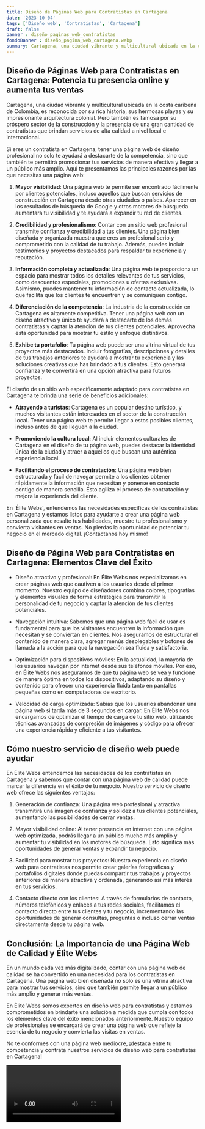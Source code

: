 ```yaml
---
title: Diseño de Páginas Web para Contratistas en Cartagena
date: '2023-10-04'
tags: ['Diseño web', 'Contratistas', 'Cartagena']
draft: false
banner : diseño_paginas_web_contratistas
fondoBanner : diseño_pagina_web_cartagena.webp
summary: Cartagena, una ciudad vibrante y multicultural ubicada en la costa caribeña de Colombia, es reconocida por su rica historia, sus hermosas playas y su impresionante arquitectura colonial. Pero también es famosa por su próspero sector de la construcción y la presencia de una gran cantidad de contratistas que brindan servicios de alta calidad a nivel local e internacional. 
---
```


## Diseño de Páginas Web para Contratistas en Cartagena: Potencia tu presencia online y aumenta tus ventas

Cartagena, una ciudad vibrante y multicultural ubicada en la costa caribeña de Colombia, es reconocida por su rica historia, sus hermosas playas y su impresionante arquitectura colonial. Pero también es famosa por su próspero sector de la construcción y la presencia de una gran cantidad de contratistas que brindan servicios de alta calidad a nivel local e internacional. 

Si eres un contratista en Cartagena, tener una página web de diseño profesional no solo te ayudará a destacarte de la competencia, sino que también te permitirá promocionar tus servicios de manera efectiva y llegar a un público más amplio. Aquí te presentamos las principales razones por las que necesitas una página web:

1. **Mayor visibilidad**: Una página web te permite ser encontrado fácilmente por clientes potenciales, incluso aquellos que buscan servicios de construcción en Cartagena desde otras ciudades o países. Aparecer en los resultados de búsqueda de Google y otros motores de búsqueda aumentará tu visibilidad y te ayudará a expandir tu red de clientes.

2. **Credibilidad y profesionalismo**: Contar con un sitio web profesional transmite confianza y credibilidad a tus clientes. Una página bien diseñada y organizada muestra que eres un profesional serio y comprometido con la calidad de tu trabajo. Además, puedes incluir testimonios y proyectos destacados para respaldar tu experiencia y reputación.

3. **Información completa y actualizada**: Una página web te proporciona un espacio para mostrar todos los detalles relevantes de tus servicios, como descuentos especiales, promociones u ofertas exclusivas. Asimismo, puedes mantener tu información de contacto actualizada, lo que facilita que los clientes te encuentren y se comuniquen contigo.

4. **Diferenciación de la competencia**: La industria de la construcción en Cartagena es altamente competitiva. Tener una página web con un diseño atractivo y único te ayudará a destacarte de los demás contratistas y captar la atención de tus clientes potenciales. Aprovecha esta oportunidad para mostrar tu estilo y enfoque distintivos.

5. **Exhibe tu portafolio**: Tu página web puede ser una vitrina virtual de tus proyectos más destacados. Incluir fotografías, descripciones y detalles de tus trabajos anteriores te ayudará a mostrar tu experiencia y las soluciones creativas que has brindado a tus clientes. Esto generará confianza y te convertirá en una opción atractiva para futuros proyectos.

El diseño de un sitio web específicamente adaptado para contratistas en Cartagena te brinda una serie de beneficios adicionales:

- **Atrayendo a turistas**: Cartagena es un popular destino turístico, y muchos visitantes están interesados en el sector de la construcción local. Tener una página web te permite llegar a estos posibles clientes, incluso antes de que lleguen a la ciudad.

- **Promoviendo la cultura local**: Al incluir elementos culturales de Cartagena en el diseño de tu página web, puedes destacar la identidad única de la ciudad y atraer a aquellos que buscan una auténtica experiencia local.

- **Facilitando el proceso de contratación**: Una página web bien estructurada y fácil de navegar permite a los clientes obtener rápidamente la información que necesitan y ponerse en contacto contigo de manera sencilla. Esto agiliza el proceso de contratación y mejora la experiencia del cliente.

En 'Élite Webs', entendemos las necesidades específicas de los contratistas en Cartagena y estamos listos para ayudarte a crear una página web personalizada que resalte tus habilidades, muestre tu profesionalismo y convierta visitantes en ventas. No pierdas la oportunidad de potenciar tu negocio en el mercado digital. ¡Contáctanos hoy mismo!

<GifSeo />

<Cta />

## Diseño de Página Web para Contratistas en Cartagena: Elementos Clave del Éxito

- Diseño atractivo y profesional: En Élite Webs nos especializamos en crear páginas web que cautiven a los usuarios desde el primer momento. Nuestro equipo de diseñadores combina colores, tipografías y elementos visuales de forma estratégica para transmitir la personalidad de tu negocio y captar la atención de tus clientes potenciales.

- Navegación intuitiva: Sabemos que una página web fácil de usar es fundamental para que los visitantes encuentren la información que necesitan y se conviertan en clientes. Nos aseguramos de estructurar el contenido de manera clara, agregar menús desplegables y botones de llamada a la acción para que la navegación sea fluida y satisfactoria.

- Optimización para dispositivos móviles: En la actualidad, la mayoría de los usuarios navegan por internet desde sus teléfonos móviles. Por eso, en Élite Webs nos aseguramos de que tu página web se vea y funcione de manera óptima en todos los dispositivos, adaptando su diseño y contenido para ofrecer una experiencia fluida tanto en pantallas pequeñas como en computadoras de escritorio.

- Velocidad de carga optimizada: Sabías que los usuarios abandonan una página web si tarda más de 3 segundos en cargar. En Élite Webs nos encargamos de optimizar el tiempo de carga de tu sitio web, utilizando técnicas avanzadas de compresión de imágenes y código para ofrecer una experiencia rápida y eficiente a tus visitantes.

## Cómo nuestro servicio de diseño web puede ayudar

En Élite Webs entendemos las necesidades de los contratistas en Cartagena y sabemos que contar con una página web de calidad puede marcar la diferencia en el éxito de tu negocio. Nuestro servicio de diseño web ofrece las siguientes ventajas:

1. Generación de confianza: Una página web profesional y atractiva transmitirá una imagen de confianza y solidez a tus clientes potenciales, aumentando las posibilidades de cerrar ventas.

2. Mayor visibilidad online: Al tener presencia en internet con una página web optimizada, podrás llegar a un público mucho más amplio y aumentar tu visibilidad en los motores de búsqueda. Esto significa más oportunidades de generar ventas y expandir tu negocio.

3. Facilidad para mostrar tus proyectos: Nuestra experiencia en diseño web para contratistas nos permite crear galerías fotográficas y portafolios digitales donde puedas compartir tus trabajos y proyectos anteriores de manera atractiva y ordenada, generando así más interés en tus servicios.

4. Contacto directo con los clientes: A través de formularios de contacto, números telefónicos y enlaces a tus redes sociales, facilitamos el contacto directo entre tus clientes y tu negocio, incrementando las oportunidades de generar consultas, preguntas o incluso cerrar ventas directamente desde tu página web.

## Conclusión: La Importancia de una Página Web de Calidad y Élite Webs

En un mundo cada vez más digitalizado, contar con una página web de calidad se ha convertido en una necesidad para los contratistas en Cartagena. Una página web bien diseñada no solo es una vitrina atractiva para mostrar tus servicios, sino que también permite llegar a un público más amplio y generar más ventas.

En Élite Webs somos expertos en diseño web para contratistas y estamos comprometidos en brindarte una solución a medida que cumpla con todos los elementos clave del éxito mencionados anteriormente. Nuestro equipo de profesionales se encargará de crear una página web que refleje la esencia de tu negocio y convierta las visitas en ventas.

No te conformes con una página web mediocre, ¡destaca entre tu competencia y contrata nuestros servicios de diseño web para contratistas en Cartagena!

<Video />

<CtaBot job='Contratistas' city='Cartagena'/>

<Gmaps query='Cartagena+españa+maps' />